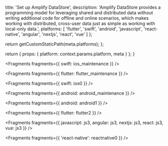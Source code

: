 
  title: 'Set up Amplify DataStore',
  description: 'Amplify DataStore provides a programming model for leveraging shared and distributed data without writing additional code for offline and online scenarios, which makes working with distributed, cross-user data just as simple as working with local-only data.',
  platforms: [
    'flutter',
    'swift',
    'android',
    'javascript',
    'react-native',
    'angular',
    'nextjs',
    'react',
    'vue'
  ]
};

  return getCustomStaticPath(meta.platforms);
};

  return {
    props: {
      platform: context.params.platform,
      meta
    }
  };
}


<Fragments fragments={{ swift: ios_maintenance }} />


<Fragments fragments={{ flutter: flutter_maintenance }} />


<Fragments fragments={{ swift: ios0 }} />


<Fragments fragments={{ android: android_maintenance }} />


<Fragments fragments={{ android: android1 }} />


<Fragments fragments={{ flutter: flutter2 }} />


<Fragments
  fragments={{
    javascript: js3,
    angular: js3,
    nextjs: js3,
    react: js3,
    vue: js3
  }}
/>


<Fragments fragments={{ 'react-native': reactnative0 }} />
